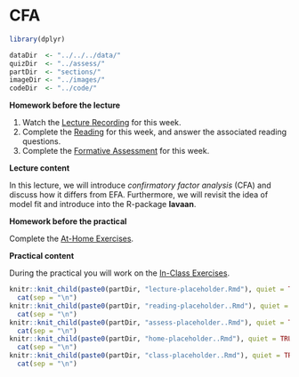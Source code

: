 # CFA

```{r week5_global_options, include = FALSE}
library(dplyr)

dataDir  <- "../../../data/"
quizDir  <- "../assess/"
partDir  <- "sections/"
imageDir <- "../images/"
codeDir  <- "../code/"
```

**Homework before the lecture**

1. Watch the [Lecture Recording](lecture-4.html) for this week.
1. Complete the [Reading](reading-4.html) for this week, and answer the 
associated reading questions.
1. Complete the [Formative Assessment](formative-assessment-4.html) for this week.

**Lecture content**

In this lecture, we will introduce *confirmatory factor analysis* (CFA) and 
discuss how it differs from EFA. Furthermore, we will revisit the idea of model 
fit and introduce into the R-package **lavaan**. 

**Homework before the practical**

Complete the [At-Home Exercises](at-home-exercises-4.html). 

**Practical content**

During the practical you will work on the [In-Class Exercises](in-class-exercises-4.html).

<!------------------------------------------------------------------------------
```{r, echo = FALSE, message = FALSE, warning = FALSE, results = "asis"}
knitr::knit_child(paste0(partDir, "w3_lecture.Rmd"), quiet = TRUE) %>%
  cat(sep = "\n")
knitr::knit_child(paste0(partDir, "w3_reading.Rmd"), quiet = TRUE) %>%
  cat(sep = "\n")
knitr::knit_child(paste0(partDir, "w3_assess.Rmd"), quiet = TRUE) %>%
  cat(sep = "\n")
knitr::knit_child(paste0(partDir, "w3_home.Rmd"), quiet = TRUE) %>%
  cat(sep = "\n")
knitr::knit_child(paste0(partDir, "w3_class.Rmd"), quiet = TRUE) %>%
  cat(sep = "\n")
```
------------------------------------------------------------------------------->
  
```{r, echo = FALSE, message = FALSE, warning = FALSE, results = "asis"}
knitr::knit_child(paste0(partDir, "lecture-placeholder.Rmd"), quiet = TRUE) %>%
  cat(sep = "\n")
knitr::knit_child(paste0(partDir, "reading-placeholder..Rmd"), quiet = TRUE) %>%
  cat(sep = "\n")
knitr::knit_child(paste0(partDir, "assess-placeholder..Rmd"), quiet = TRUE) %>%
  cat(sep = "\n")
knitr::knit_child(paste0(partDir, "home-placeholder..Rmd"), quiet = TRUE) %>%
  cat(sep = "\n")
knitr::knit_child(paste0(partDir, "class-placeholder..Rmd"), quiet = TRUE) %>%
  cat(sep = "\n")
```
